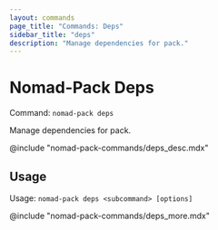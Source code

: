 ```yaml
---
layout: commands
page_title: "Commands: Deps"
sidebar_title: "deps"
description: "Manage dependencies for pack."
---
```


# Nomad-Pack Deps

Command: `nomad-pack deps`

Manage dependencies for pack.

@include "nomad-pack-commands/deps_desc.mdx"

## Usage

Usage: `nomad-pack deps <subcommand> [options]`

@include "nomad-pack-commands/deps_more.mdx"
